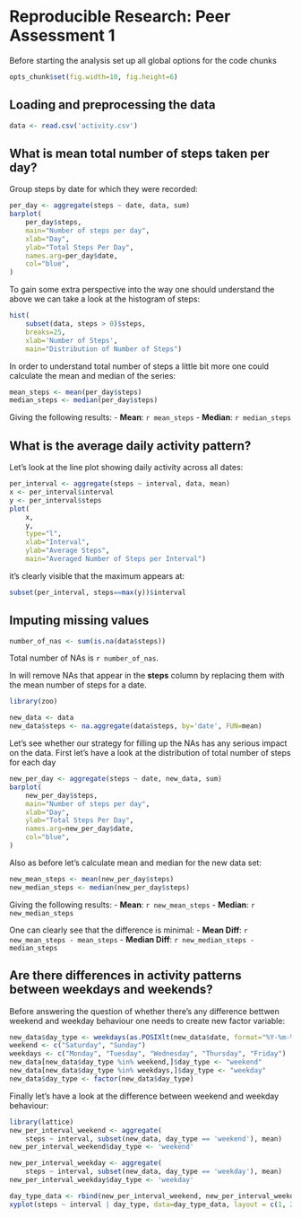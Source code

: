 # Reproducible Research: Peer Assessment 1

Before starting the analysis set up all global options for the code chunks
```r
opts_chunk$set(fig.width=10, fig.height=6)
```

## Loading and preprocessing the data
```r
data <- read.csv('activity.csv')
```

## What is mean total number of steps taken per day?

Group steps by date for which they were recorded:
```r
per_day <- aggregate(steps ~ date, data, sum)
barplot(
    per_day$steps, 
    main="Number of steps per day", 
    xlab="Day",
    ylab="Total Steps Per Day",
    names.arg=per_day$date,
    col="blue",
)
```

To gain some extra perspective into the way one should understand the above we 
can take a look at the histogram of steps:
```r
hist(
    subset(data, steps > 0)$steps, 
    breaks=25, 
    xlab='Number of Steps', 
    main="Distribution of Number of Steps")
```

In order to understand total number of steps a little bit more one could 
calculate the mean and median of the series:
```r
mean_steps <- mean(per_day$steps)
median_steps <- median(per_day$steps)
```
Giving the following results:
- **Mean**: `r mean_steps`
- **Median**: `r median_steps` 

## What is the average daily activity pattern?

Let's look at the line plot showing daily activity across all dates:
```r
per_interval <- aggregate(steps ~ interval, data, mean)
x <- per_interval$interval
y <- per_interval$steps
plot(
    x, 
    y, 
    type="l", 
    xlab="Interval", 
    ylab="Average Steps",
    main="Averaged Number of Steps per Interval")
```

it's clearly visible that the maximum appears at:
```r
subset(per_interval, steps==max(y))$interval
```

## Imputing missing values
```r
number_of_nas <- sum(is.na(data$steps))
```
Total number of NAs is `r number_of_nas`.

In will remove NAs that appear in the **steps** column by replacing them with the
mean number of steps for a date.
```r
library(zoo)

new_data <- data
new_data$steps <- na.aggregate(data$steps, by='date', FUN=mean)
```

Let's see whether our strategy for filling up the NAs has any serious impact on the
data. First let's have a look at the distribution of total number of steps for each day
```r
new_per_day <- aggregate(steps ~ date, new_data, sum)
barplot(
    new_per_day$steps, 
    main="Number of steps per day", 
    xlab="Day",
    ylab="Total Steps Per Day",
    names.arg=new_per_day$date,
    col="blue",
)
```

Also as before let's calculate mean and median for the new data set:
```r
new_mean_steps <- mean(new_per_day$steps)
new_median_steps <- median(new_per_day$steps)
```

Giving the following results:
- **Mean**: `r new_mean_steps`
- **Median**: `r new_median_steps`

One can clearly see that the difference is minimal:
- **Mean Diff**: `r new_mean_steps - mean_steps`
- **Median Diff**: `r new_median_steps - median_steps`


## Are there differences in activity patterns between weekdays and weekends?

Before answering the question of whether there's any difference bettwen weekend
and weekday behaviour one needs to create new factor variable:
```r
new_data$day_type <- weekdays(as.POSIXlt(new_data$date, format="%Y-%m-%d"))
weekend <- c("Saturday", "Sunday")
weekdays <- c("Monday", "Tuesday", "Wednesday", "Thursday", "Friday")
new_data[new_data$day_type %in% weekend,]$day_type <- "weekend"
new_data[new_data$day_type %in% weekdays,]$day_type <- "weekday"
new_data$day_type <- factor(new_data$day_type)
```

Finally let's have a look at the difference between weekend and weekday behaviour:
```r
library(lattice)
new_per_interval_weekend <- aggregate(
    steps ~ interval, subset(new_data, day_type == 'weekend'), mean)
new_per_interval_weekend$day_type <- 'weekend'

new_per_interval_weekday <- aggregate(
    steps ~ interval, subset(new_data, day_type == 'weekday'), mean)
new_per_interval_weekday$day_type <- 'weekday'

day_type_data <- rbind(new_per_interval_weekend, new_per_interval_weekday)
xyplot(steps ~ interval | day_type, data=day_type_data, layout = c(1, 2), type="l")
```